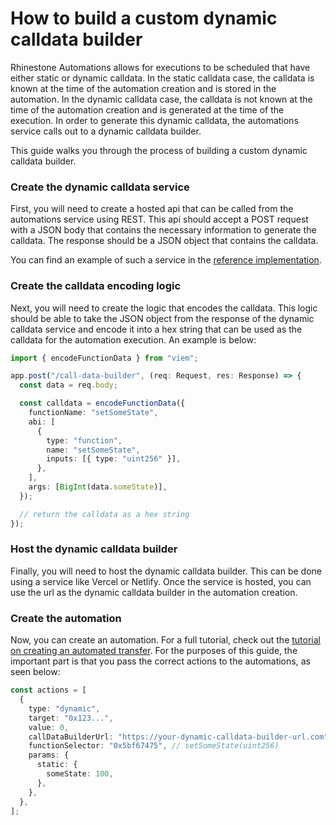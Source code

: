 
# How to build a custom dynamic calldata builder

Rhinestone Automations allows for executions to be scheduled that have either static or dynamic calldata. In the static calldata case, the calldata is known at the time of the automation creation and is stored in the automation. In the dynamic calldata case, the calldata is not known at the time of the automation creation and is generated at the time of the execution. In order to generate this dynamic calldata, the automations service calls out to a dynamic calldata builder.

This guide walks you through the process of building a custom dynamic calldata builder.

<Steps>

### Create the dynamic calldata service

First, you will need to create a hosted api that can be called from the automations service using REST. This api should accept a POST request with a JSON body that contains the necessary information to generate the calldata. The response should be a JSON object that contains the calldata.

You can find an example of such a service in the [reference implementation](https://github.com/rhinestonewtf/calldata-builder-example/tree/main/src).

### Create the calldata encoding logic

Next, you will need to create the logic that encodes the calldata. This logic should be able to take the JSON object from the response of the dynamic calldata service and encode it into a hex string that can be used as the calldata for the automation execution. An example is below:

```typescript copy
import { encodeFunctionData } from "viem";

app.post("/call-data-builder", (req: Request, res: Response) => {
  const data = req.body;

  const calldata = encodeFunctionData({
    functionName: "setSomeState",
    abi: [
      {
        type: "function",
        name: "setSomeState",
        inputs: [{ type: "uint256" }],
      },
    ],
    args: [BigInt(data.someState)],
  });

  // return the calldata as a hex string
});
```

### Host the dynamic calldata builder

Finally, you will need to host the dynamic calldata builder. This can be done using a service like Vercel or Netlify. Once the service is hosted, you can use the url as the dynamic calldata builder in the automation creation.

### Create the automation

Now, you can create an automation. For a full tutorial, check out the [tutorial on creating an automated transfer](/automations/tutorial-1). For the purposes of this guide, the important part is that you pass the correct actions to the automations, as seen below:

```typescript copy
const actions = [
  {
    type: "dynamic",
    target: "0x123...",
    value: 0,
    callDataBuilderUrl: "https://your-dynamic-calldata-builder-url.com",
    functionSelector: "0x5bf67475", // setSomeState(uint256)
    params: {
      static: {
        someState: 100,
      },
    },
  },
];
```

</Steps>
